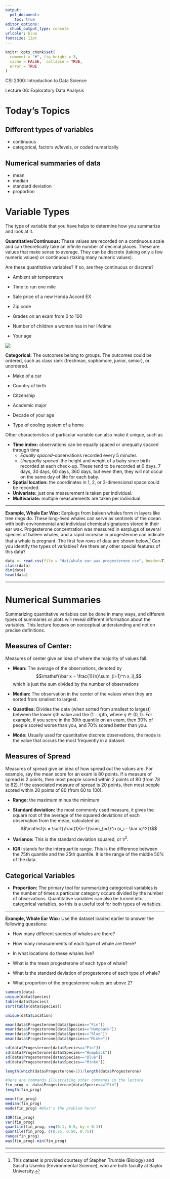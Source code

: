 ```yaml
---
output:
  pdf_document:
    toc: true
editor_options: 
  chunk_output_type: console
urlcolor: blue
fontsize: 12pt
---
```




```r
knitr::opts_chunk$set(
  comment = "#", fig.height = 3, 
  cache = FALSE,  collapse = TRUE,
  error = TRUE
)
```

CSI 2300: Introduction to Data Science

Lecture 06:  Exploratory Data Analysis


# Today's Topics 

## Different types of variables
* continuous
* categorical, factors w/levels, or coded numerically

## Numerical summaries of data
* mean 
* median
* standard deviation
* proportion

<!-- These are the packages that we'll need for today's lecture: -->

<!-- ```{r load-packages, message=FALSE} -->
<!-- devtools::install_github("lukedurell/mowater_pkg", subdir = "mowater") -->
<!-- library(mowater) -->
<!-- library(lubridate) -->
<!-- ``` -->

# Variable Types
The type of variable that you have helps to determine how you summarize and look at it.


**Quantitative/Continuous:** These values are recorded on a continuous scale and can theoretically take an infinite number of decimal places.  These are values that make sense to average.  They can be discrete (taking only a few numeric values) or continuous (taking many numeric values).

Are these quantitative variables?  If so, are they continuous or discrete?

* Ambient air temperature

* Time to run one mile

* Sale price of a new Honda Accord EX

* Zip code

* Grades on an exam from 0 to 100

* Number of children a woman has in her lifetime

* Your age

![](fig/continuousDiscrete.png)



**Categorical:** The outcomes belong to groups.  The outcomes could be ordered, such as class rank (freshman, sophomore, junior, senior), or unordered.

* Make of a car

* Country of birth

* Citzenship

* Academic major

* Decade of your age

* Type of cooling system of a home



Other characteristics of particular variable can also make it unique, such as

* **Time index:** observations can be equally spaced or unequally spaced through time
    + *Equally spaced*--observations recorded every 5 minutes
    + *Unequally spaced*--the height and weight of a baby since birth recorded at each check-up.  These tend to be recorded at 0 days, 7 days, 30 days, 60 days, 360 days, but even then, they will not occur on the same day of life for each baby.
* **Spatial location:**  the coordinates in 1, 2, or 3-dimensional space could be recorded.
* **Univariate:**  just one measurement is taken per individual.
* **Multivariate:**  multiple measurements are taken per individual.



***
**Example, Whale Ear Wax:** Earplugs from baleen whales form in layers like tree rings do. These long-lived whales can serve as sentinels of the ocean with both environmental and individual chemical signatures stored in their ear wax. Progesterone concentration was measured in earplugs of several species of baleen whales, and a rapid increase in progesterone can indicate that a whale is pregnant. The first few rows of data are shown below.^[This dataset is provided courtesy of Stephen Trumble (Biology) and Sascha Usenko (Environmental Science), who are both faculty at Baylor University.]  Can you identify the types of variables? Are there any other special features of this data?
```r
data <- read.csv(file = "dat/whale_ear_wax_progesterone.csv", header=T)
class(data)
dim(data)
head(data)
```



***

# Numerical Summaries

Summarizing quantitative variables can be done in many ways, and different types of summaries or plots will reveal different information about the variables.  This lecture  focuses on conceptual understanding and not on precise definitions.


## Measures of Center:  

Measures of center give an idea of where the majority of values fall.


* **Mean:**  The average of the observations, denoted by 
$$\mathsf{\bar x = \frac{1}{n}\sum_{i=1}^n x_i},$$
which is just the sum divided by the number of observations
* **Median:**  The observation in the center of the values when they are sorted from smallest to largest.  

* **Quantiles:**  Divides the data (when sorted from smallest to largest) between the lower $\eta$th value and the $(1-\eta)$th, where $\eta\in(0,1)$.  For example, if you score in the 30th quantile on an exam, then 30\% of people scored worse than you, and 70\% scored better than you.  

* **Mode:**  Usually used for quantitative discrete observations, the mode is the value that occurs the most frequently in a dataset.



## Measures of Spread  

Measures of spread give an idea of how spread out the values are.  For example, say the mean score for an exam is 80 points.  If a measure of spread is  2 points, then most people scored within 2 points of 80 (from 78 to 82).  If the associated measure of spread is 20 points, then most people scored within 20 points of 80 (from 60 to 100). 

* **Range:**  the maximum minus the minimum

* **Standard deviation:**  the most commonly used measure, it gives the square root of the average of the squared deviations of each observation from the mean, calculated as
$$\mathsf{s = \sqrt{\frac{1}{n-1}\sum_{i=1}^n (x_i - \bar x)^2}}$$

* **Variance:** This is the standard deviation squared, or $\mathsf{s^2}$.

* **IQR:** stands for the interquartile range.  This is the difference between the 75th quantile and the 25th quantile.  It is the range of the middle 50\% of the data.

## Categorical Variables

* **Proportion:** The primary tool for summarizing categorical variables is the number of times a particular category occurs divided by the number of observations.  Quantitative variables can also be turned into categorical variables, so this is a useful tool for both types of variables.

***
**Example, Whale Ear Wax:** Use the dataset loaded earlier to answer the following questions:

* How many different species of whales are there?

* How many measurements of each type of whale are there?

* In what locations do these whales live?

* What is the mean progesterone of each type of whale?

* What is the standard deviation of progesterone of each type of whale?

* What proportion of the progesterone values are above 2?

```r
summary(data)
unique(data$Species)
table(data$Species)
sort(table(data$Species))

unique(data$Location) 

mean(data$Progesterone[data$Species=="Fin"])
mean(data$Progesterone[data$Species=="Humpback"])
mean(data$Progesterone[data$Species=="Blue"])
mean(data$Progesterone[data$Species=="Minke"])

sd(data$Progesterone[data$Species=="Fin"])
sd(data$Progesterone[data$Species=="Humpback"])
sd(data$Progesterone[data$Species=="Blue"])
sd(data$Progesterone[data$Species=="Minke"])

length(which(data$Progesterone>2))/length(data$Progesterone)

#Here are commands illustrating other commands in the lecture
fin_prog <- data$Progesterone[data$Species=="Fin"]
length(fin_prog)

mean(fin_prog)
median(fin_prog)
mode(fin_prog) #What's the problem here?

IQR(fin_prog)
var(fin_prog)
quantile(fin_prog, seq(0.1, 0.9, by = 0.1))
quantile(fin_prog, c(0.25, 0.50, 0.75))
range(fin_prog)
max(fin_prog)-min(fin_prog)

```
***




